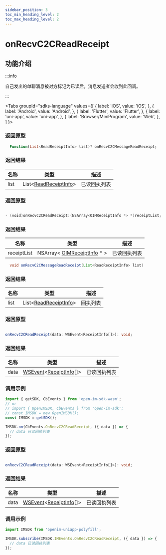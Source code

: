 ```yaml
---
sidebar_position: 3
toc_min_heading_level: 2
toc_max_heading_level: 2
---
```


# onRecvC2CReadReceipt

## 功能介绍

:::info

自己发出的单聊消息被对方标记为已读后，消息发送者会收到此回调。

:::

<Tabs
groupId="sdks-language"
values={[
{ label: 'iOS', value: 'iOS', },
{ label: 'Android', value: 'Android', },
{ label: 'Flutter', value: 'Flutter', },
{ label: 'uni-app', value: 'uni-app', },
{ label: 'Browser/MiniProgram', value: 'Web', },
]
}>

<TabItem value="Flutter">

### 返回原型

```dart showLineNumbers
  Function(List<ReadReceiptInfo> list)? onRecvC2CMessageReadReceipt;
```

### 返回结果

| 名称 | 类型                                                             | 描述     |
| ---- | ---------------------------------------------------------------- | -------- |
| list | List<[ReadReceiptInfo](docs/sdks/class/message/receiptInfo.mdx)> | 已读回执列表 |

</TabItem>

<TabItem value="iOS">

### 返回原型

```swift showLineNumbers

- (void)onRecvC2CReadReceipt:(NSArray<OIMReceiptInfo *> *)receiptList;

```

### 返回结果

| 名称        | 类型                                                                    | 描述     |
| ----------- | ----------------------------------------------------------------------- | -------- |
| receiptList | NSArray< [OIMReceiptInfo](docs/sdks/class/message/receiptInfo.mdx) \* > | 已读回执列表 |

</TabItem>

<TabItem value="Android">


```java showLineNumbers
  void onRecvC2CMessageReadReceipt(List<ReadReceiptInfo> list)
```

### 返回结果

| 名称 | 类型                                                             | 描述     |
| ---- | ---------------------------------------------------------------- | -------- |
| list | List<[ReadReceiptInfo](docs/sdks/class/message/receiptInfo.mdx)> | 回执列表 |


</TabItem>

<TabItem value="Web">

### 返回原型

```ts showLineNumbers

onRecvC2CReadReceipt(data: WSEvent<ReceiptInfo[]>): void;

```

### 返回结果

| 名称 | 类型                                                                                              | 描述         |
| ---- | ------------------------------------------------------------------------------------------------- | ------------ |
| data | [WSEvent](docs/sdks/class/response.mdx)<[ReceiptInfo](docs/sdks/class/message/receiptInfo.mdx)[]> | 已读回执列表 |

### 调用示例

```js showLineNumbers
import { getSDK, CbEvents } from 'open-im-sdk-wasm';
// or
// import { OpenIMSDK, CbEvents } from 'open-im-sdk';
// const IMSDK = new OpenIMSDK();
const IMSDK = getSDK();

IMSDK.on(CbEvents.OnRecvC2CReadReceipt, ({ data }) => {
  // data 已读回执列表
});
```

</TabItem>

<TabItem value="uni-app">

### 返回原型

```ts showLineNumbers

onRecvC2CReadReceipt(data: WSEvent<ReceiptInfo[]>): void;

```

### 返回结果

| 名称 | 类型                                                                                              | 描述         |
| ---- | ------------------------------------------------------------------------------------------------- | ------------ |
| data | [WSEvent](docs/sdks/class/response.mdx)<[ReceiptInfo](docs/sdks/class/message/receiptInfo.mdx)[]> | 已读回执列表 |

### 调用示例

```js showLineNumbers
import IMSDK from 'openim-uniapp-polyfill';

IMSDK.subscribe(IMSDK.IMEvents.OnRecvC2CReadReceipt, ({ data }) => {
  // data 已读回执列表
});
```

</TabItem>

</Tabs>
